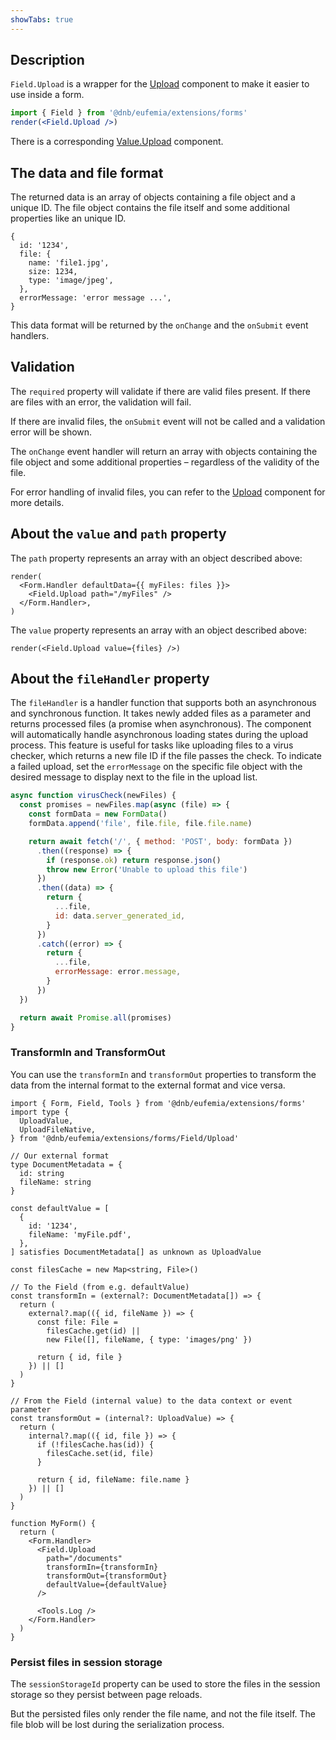 ```yaml
---
showTabs: true
---
```


## Description

`Field.Upload` is a wrapper for the [Upload](/uilib/components/upload/) component to make it easier to use inside a form.

```jsx
import { Field } from '@dnb/eufemia/extensions/forms'
render(<Field.Upload />)
```

There is a corresponding [Value.Upload](/uilib/extensions/forms/Value/Upload) component.

## The data and file format

The returned data is an array of objects containing a file object and a unique ID. The file object contains the file itself and some additional properties like an unique ID.

```tsx
{
  id: '1234',
  file: {
    name: 'file1.jpg',
    size: 1234,
    type: 'image/jpeg',
  },
  errorMessage: 'error message ...',
}
```

This data format will be returned by the `onChange` and the `onSubmit` event handlers.

## Validation

The `required` property will validate if there are valid files present. If there are files with an error, the validation will fail.

If there are invalid files, the `onSubmit` event will not be called and a validation error will be shown.

The `onChange` event handler will return an array with objects containing the file object and some additional properties – regardless of the validity of the file.

For error handling of invalid files, you can refer to the [Upload](/uilib/components/upload/) component for more details.

## About the `value` and `path` property

The `path` property represents an array with an object described above:

```tsx
render(
  <Form.Handler defaultData={{ myFiles: files }}>
    <Field.Upload path="/myFiles" />
  </Form.Handler>,
)
```

The `value` property represents an array with an object described above:

```tsx
render(<Field.Upload value={files} />)
```

## About the `fileHandler` property

The `fileHandler` is a handler function that supports both an asynchronous and synchronous function. It takes newly added files as a parameter and returns processed files (a promise when asynchronous).
The component will automatically handle asynchronous loading states during the upload process. This feature is useful for tasks like uploading files to a virus checker, which returns a new file ID if the file passes the check. To indicate a failed upload, set the `errorMessage` on the specific file object with the desired message to display next to the file in the upload list.

```js
async function virusCheck(newFiles) {
  const promises = newFiles.map(async (file) => {
    const formData = new FormData()
    formData.append('file', file.file, file.file.name)

    return await fetch('/', { method: 'POST', body: formData })
      .then((response) => {
        if (response.ok) return response.json()
        throw new Error('Unable to upload this file')
      })
      .then((data) => {
        return {
          ...file,
          id: data.server_generated_id,
        }
      })
      .catch((error) => {
        return {
          ...file,
          errorMessage: error.message,
        }
      })
  })

  return await Promise.all(promises)
}
```

### TransformIn and TransformOut

You can use the `transformIn` and `transformOut` properties to transform the data from the internal format to the external format and vice versa.

```tsx
import { Form, Field, Tools } from '@dnb/eufemia/extensions/forms'
import type {
  UploadValue,
  UploadFileNative,
} from '@dnb/eufemia/extensions/forms/Field/Upload'

// Our external format
type DocumentMetadata = {
  id: string
  fileName: string
}

const defaultValue = [
  {
    id: '1234',
    fileName: 'myFile.pdf',
  },
] satisfies DocumentMetadata[] as unknown as UploadValue

const filesCache = new Map<string, File>()

// To the Field (from e.g. defaultValue)
const transformIn = (external?: DocumentMetadata[]) => {
  return (
    external?.map(({ id, fileName }) => {
      const file: File =
        filesCache.get(id) ||
        new File([], fileName, { type: 'images/png' })

      return { id, file }
    }) || []
  )
}

// From the Field (internal value) to the data context or event parameter
const transformOut = (internal?: UploadValue) => {
  return (
    internal?.map(({ id, file }) => {
      if (!filesCache.has(id)) {
        filesCache.set(id, file)
      }

      return { id, fileName: file.name }
    }) || []
  )
}

function MyForm() {
  return (
    <Form.Handler>
      <Field.Upload
        path="/documents"
        transformIn={transformIn}
        transformOut={transformOut}
        defaultValue={defaultValue}
      />

      <Tools.Log />
    </Form.Handler>
  )
}
```

### Persist files in session storage

The `sessionStorageId` property can be used to store the files in the session storage so they persist between page reloads.

But the persisted files only render the file name, and not the file itself. The file blob will be lost during the serialization process.
